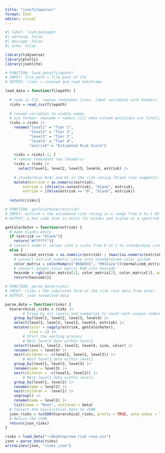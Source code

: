 ```yaml
---
title: "jsonfileparser"
format: html
editor: visual
---
```


```r
#| label: load-packages
#| warning: False
#| message: False
#| echo: False

library(tidyverse)
library(plotly)
library(jsonlite)
```

```r

# FUNCTION: load_data(filepath) 
# INPUT: file_path = file path of CSV
# OUTPUT: risks = cleaned and read dataframe

load_data = function(filepath) {
  
  # read in CSV, remove redundant lines, label variables with headers 
  risks = read_csv(filepath)
    
  # rename variables to usable names 
  # use format: newname = names(.)[i] when column positions are finalized 
  risks = risks |>  
    rename("level1" = "Tier 1",
           "level2" = "Tier 2", 
           "level3" = "Tier 3",
           "level4" = "Tier 4",
           "estrisk" = "Estimated Risk Score") 
  
    risks = risks[-1, ]  
    # remove redundant row (headers)
    risks = risks |>
      select(level1, level2, level3, level4, estrisk) |>
    
    # standardize N/As and 0s in the risk rating (blank rose segments)
    mutate(estrisk = as.numeric(estrisk),
        estrisk = ifelse(is.na(estrisk), "blank", estrisk),
        estrisk = ifelse(estrisk == "0", "blank", estrisk)) 
  
  return(risks)}

# FUNCTION: getColorOuter(estrisk)
# INPUT: estrisk = the estimated risk rating in a range from 0 to 1 OR "blank" 
# OUTPUT: a hex code that is white for blanks and scaled on a spectrum from green to red for numeric risk ratings 

getColorOuter = function(estrisk) {
  # make blanks white 
  if (estrisk == "blank"){
    return("#ffffff")}
  # convert numeric values into a scale from 0 to 1 to standardize risk level ratings 
  else {
    normalized_estrisk = as.numeric(estrisk) / (max((as.numeric(estrisk))))
    # convert estrisk numeric value into standardized color system 
    color_matrix = colorRamp(c("#D8A935", "#932a2a"))(normalized_estrisk)
    # convert output color matrix RGB into hexcode 
    hexcode = rgb(color_matrix[1], color_matrix[2], color_matrix[3], maxColorValue = 255)
    return(hexcode)}}

# FUNCTION: parse_data(risks)
# INPUT: risks = the tabulated form of the risk rose data from excel
# OUTPUT: json formatted data 

parse_data = function(risks) {
  hierarchical_risks = risks |>
        # Group by all levels and summarize to count each unique combination
    group_by(level1, level2, level3, level4) |>
    select(level1, level2, level3, level4, estrisk) |>
    mutate(color = sapply(estrisk, getColorOuter),
           size = 1) |>
        # Start the nesting process
        # Nest level4 data within level3
    select(level1, level2, level3, level4, size, color) |>
    rename(name = level4) |>
    nest(children = -c(level1, level2, level3)) |>
        # Nest level3 data within level2
    group_by(level1, level2, level3) |>
    rename(name = level3) |>
    nest(children = -c(level1, level2)) |>
        # Nest level2 data within level1
    group_by(level1, level2) |>  
    rename(name = level2) |>
    nest(children = -level1) |>
    ungroup() |>
    rename(name = level1) |>
    list(name = "Root", children = data)
  # Convert the hierarchical data to JSON
  json_risks = toJSON(hierarchical_risks, pretty = TRUE, auto_unbox = TRUE)
  # Return the JSON
  return(json_risks)
}

risks = load_data("~/desktop/new risk rose.csv")
json = parse_data(risks)
writeLines(json, "risks.json")
```
